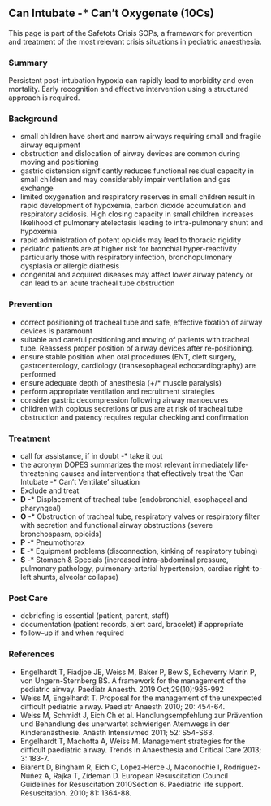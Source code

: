 ## Can Intubate -* Can't Oxygenate (10Cs)
This page is part of the Safetots Crisis SOPs, a framework for prevention and treatment of the most relevant crisis situations in pediatric anaesthesia.

### Summary
Persistent post-intubation hypoxia can rapidly lead to morbidity and even mortality. Early recognition and effective intervention using a structured approach is required.

### Background
* small children have short and narrow airways requiring small and fragile airway equipment
* obstruction and dislocation of airway devices are common during moving and positioning
* gastric distension significantly reduces functional residual capacity in small children and may considerably impair ventilation and gas exchange
* limited oxygenation and respiratory reserves in small children result in rapid development of hypoxemia, carbon dioxide accumulation and respiratory acidosis. High closing capacity in small children increases likelihood of pulmonary atelectasis leading to intra-pulmonary shunt and hypoxemia
* rapid administration of potent opioids may lead to thoracic rigidity
* pediatric patients are at higher risk for bronchial hyper-reactivity particularly those with respiratory infection, bronchopulmonary dysplasia or allergic diathesis
* congenital and acquired diseases may affect lower airway patency or can lead to an acute tracheal tube obstruction

### Prevention
* correct positioning of tracheal tube and safe, effective fixation of airway devices is paramount
* suitable and careful positioning and moving of patients with tracheal tube. Reassess proper position of airway devices after re-positioning.
* ensure stable position when oral procedures (ENT, cleft surgery, gastroenterology, cardiology (transesophageal echocardiography) are performed
* ensure adequate depth of anesthesia (+/* muscle paralysis)
* perform appropriate ventilation and recruitment strategies
* consider gastric decompression following airway manoeuvres
* children with copious secretions or pus are at risk of tracheal tube obstruction and patency requires regular checking and confirmation

### Treatment
* call for assistance, if in doubt -* take it out
* the acronym DOPES summarizes the most relevant immediately life-threatening causes and interventions that effectively treat the 'Can Intubate -* Can't Ventilate' situation
* Exclude and treat
* **D** -* Displacement of tracheal tube (endobronchial, esophageal and pharyngeal)
* **O** -* Obstruction of tracheal tube, respiratory valves or respiratory filter with secretion and functional airway obstructions (severe bronchospasm, opioids)
* **P** -* Pneumothorax
* **E** -* Equipment problems (disconnection, kinking of respiratory tubing)
* **S** -* Stomach & Specials (increased intra-abdominal pressure, pulmonary pathology, pulmonary-arterial hypertension, cardiac right-to-left shunts, alveolar collapse)

### Post Care
* debriefing is essential (patient, parent, staff)
* documentation (patient records, alert card, bracelet) if appropriate
* follow--up if and when required

### References
* Engelhardt T, Fiadjoe JE, Weiss M, Baker P, Bew S, Echeverry Marín P, von Ungern-Sternberg BS. A framework for the management of the pediatric airway. Paediatr Anaesth. 2019 Oct;29(10):985-992
* Weiss M, Engelhardt T. Proposal for the management of the unexpected difficult pediatric airway. Paediatr Anaesth 2010; 20: 454-64.
* Weiss M, Schmidt J, Eich Ch et al. Handlungsempfehlung zur Prävention und Behandlung des unerwartet schwierigen Atemwegs in der Kinderanästhesie. Anästh Intensivmed 2011; 52: S54-S63.
* Engelhardt T, Machotta A, Weiss M. Management strategies for the difficult paediatric airway. Trends in Anaesthesia and Critical Care 2013; 3: 183-7.
* Biarent D, Bingham R, Eich C, López-Herce J, Maconochie I, Rodríguez-Núñez A, Rajka T, Zideman D. European Resuscitation Council Guidelines for Resuscitation 2010Section 6. Paediatric life support. Resuscitation. 2010; 81: 1364-88.

